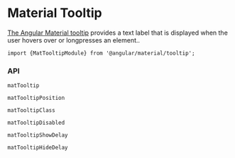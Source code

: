 
<Meta title="Components/Tooltip/Overview" />

# Material Tooltip

[The Angular Material tooltip](https://material.angular.io/components/tooltip/api) provides a text label that is displayed when the user hovers over or longpresses an element..

`import {MatTooltipModule} from '@angular/material/tooltip';`

### API

```
matTooltip
```

```
matTooltipPosition
```

```
matTooltipClass
```

```
matTooltipDisabled
```

```
matTooltipShowDelay
```

```
matTooltipHideDelay
```
